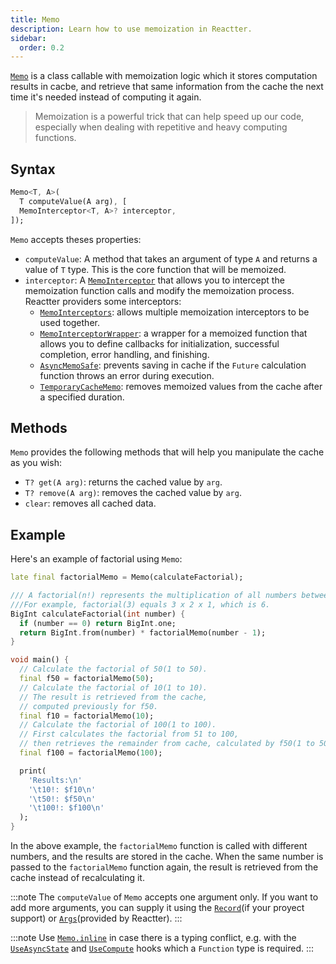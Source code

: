 ```yaml
---
title: Memo
description: Learn how to use memoization in Reactter.
sidebar:
  order: 0.2
---
```


<a href="https://pub.dev/documentation/reactter/latest/reactter/Memo-class.html" target="_blank">`Memo`</a> is a class callable with memoization logic which it stores computation results in cacbe, and retrieve that same information from the cache the next time it's needed instead of computing it again.

> Memoization is a powerful trick that can help speed up our code, especially when dealing with repetitive and heavy computing functions.

## Syntax

```dart
Memo<T, A>(
  T computeValue(A arg), [
  MemoInterceptor<T, A>? interceptor,
]);
```

`Memo` accepts theses properties:

- `computeValue`: A method that takes an argument of type `A` and returns a value of  `T` type. This is the core function that will be memoized.
- `interceptor`: A <a href="https://pub.dev/documentation/reactter/6.0.0/reactter/MemoInterceptor-class.html" target="_blank">`MemoInterceptor`</a> that allows you to intercept the memoization function calls and modify the memoization process.
  Reactter providers some interceptors:
  - <a href="https://pub.dev/documentation/reactter/6.0.0/reactter/MemoInterceptors-class.html" target="_blank">`MemoInterceptors`</a>: allows multiple memoization interceptors to be used together.
  - <a href="https://pub.dev/documentation/reactter/6.0.0/reactter/MemoInterceptorWrapper-class.html" target="_blank">`MemoInterceptorWrapper`</a>: a wrapper for a memoized function that allows you to define callbacks for initialization, successful completion, error handling, and finishing.
  - <a href="https://pub.dev/documentation/reactter/6.0.0/reactter/AsyncMemoSafe-class.html" target="_blank">`AsyncMemoSafe`</a>: prevents saving in cache if the `Future` calculation function throws an error during execution.
  - <a href="https://pub.dev/documentation/reactter/6.0.0/reactter/TemporaryCacheMemo-class.html" target="_blank">`TemporaryCacheMemo`</a>: removes memoized values from the cache after a specified duration.

## Methods

`Memo` provides the following methods that will help you manipulate the cache as you wish:

- `T? get(A arg)`: returns the cached value by `arg`.
- `T? remove(A arg)`: removes the cached value by `arg`.
- `clear`: removes all cached data.

## Example

Here's an example of factorial using `Memo`:

```dart
late final factorialMemo = Memo(calculateFactorial);

/// A factorial(n!) represents the multiplication of all numbers between 1 and n.
///For example, factorial(3) equals 3 x 2 x 1, which is 6.
BigInt calculateFactorial(int number) {
  if (number == 0) return BigInt.one;
  return BigInt.from(number) * factorialMemo(number - 1);
}

void main() {
  // Calculate the factorial of 50(1 to 50).
  final f50 = factorialMemo(50);
  // Calculate the factorial of 10(1 to 10).
  // The result is retrieved from the cache,
  // computed previously for f50.
  final f10 = factorialMemo(10);
  // Calculate the factorial of 100(1 to 100).
  // First calculates the factorial from 51 to 100,
  // then retrieves the remainder from cache, calculated by f50(1 to 50).
  final f100 = factorialMemo(100);

  print(
    'Results:\n'
    '\t10!: $f10\n'
    '\t50!: $f50\n'
    '\t100!: $f100\n'
  );
}
```

In the above example, the `factorialMemo` function is called with different numbers, and the results are stored in the cache.
When the same number is passed to the `factorialMemo` function again, the result is retrieved from the cache instead of recalculating it.

:::note
The `computeValue` of `Memo` accepts one argument only.
If you want to add more arguments, you can supply it using the <a href="https://dart.dev/language/records" target="_blank">`Record`</a>(if your proyect support) 
or [`Args`](/reactter/classes/args)(provided by Reactter).
:::

:::note
Use <a href="https://pub.dev/documentation/reactter/6.0.0/reactter/Memo/inline.html" target="_blank">`Memo.inline`</a> in case there is a typing conflict,
e.g. with the [`UseAsyncState`](/reactter/hooks/use_async_state) and [`UseCompute`](/reactter/hooks/use_compute) hooks which a `Function` type is required.
:::